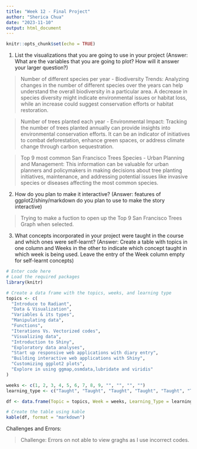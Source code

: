 ```yaml
---
title: "Week 12 - Final Project"
author: "Sherica Chua"
date: "2023-11-10"
output: html_document
---
```


```r
knitr::opts_chunk$set(echo = TRUE)
```

1. List the visualizations that you are going to use in your project (Answer: What are the variables that you are going to plot? How will it answer your larger question?)

> Number of different species per year - Biodiversity Trends: Analyzing changes in the number of different species over the years can help understand the overall biodiversity in a particular area. A decrease in species diversity might indicate environmental issues or habitat loss, while an increase could suggest conservation efforts or habitat restoration.


> Number of trees planted each year - Environmental Impact: Tracking the number of trees planted annually can provide insights into environmental conservation efforts. It can be an indicator of initiatives to combat deforestation, enhance green spaces, or address climate change through carbon sequestration.

> Top 9 most common San Francisco Trees Species - Urban Planning and Management: This information can be valuable for urban planners and policymakers in making decisions about tree planting initiatives, maintenance, and addressing potential issues like invasive species or diseases affecting the most common species.


2. How do you plan to make it interactive? (Answer: features of ggplot2/shiny/markdown do you plan to use to make the story interactive)

>  Trying to make a fuction to open up the Top 9 San Francisco Trees Graph when selected.

3. What concepts incorporated in your project were taught in the course and which ones were self-learnt? (Answer: Create a table with topics in one column and Weeks in the other to indicate which concept taught in which week is being used. Leave the entry of the Week column empty for self-learnt concepts)

```r
# Enter code here
# Load the required packages
library(knitr)

# Create a data frame with the topics, weeks, and learning type
topics <- c(
  "Introduce to Radiant",
  "Data & Visualization",
  "Variables & its types",
  "Manipulating data",
  "Functions",
  "Iterations Vs. Vectorized codes",
  "Visualizing data",
  "Introduction to Shiny",
  "Exploratory data analyses",
  "Start up responsive web applications with diary entry",
  "Building interactive web applications with Shiny",
  "Customizing ggplot2 plots",
  "Explore in using ggmap,osmdata,lubridate and viridis"
)

weeks <- c(1, 2, 3, 4, 5, 6, 7, 8, 9, "", "", "", "")
learning_type <- c("Taught", "Taught", "Taught", "Taught", "Taught", "Taught", "Taught", "Taught", "Taught", "Self-learned", "Self-learned", "Self-learned", "Self-learned")

df <- data.frame(Topic = topics, Week = weeks, Learning_Type = learning_type)

# Create the table using kable
kable(df, format = "markdown")

```

     
Challenges and Errors:

> Challenge: Errors on not able to view graghs as I use incorrect codes.
